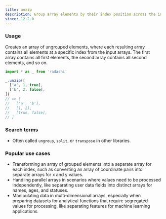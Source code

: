 ```yaml
---
title: unzip
description: Group array elements by their index position across the input arrays
since: 12.2.0
---
```


### Usage

Creates an array of ungrouped elements, where each resulting array contains all elements at a specific index from the input arrays. The first array contains all first elements, the second array contains all second elements, and so on.

```ts
import * as _ from 'radashi'

_.unzip([
  ['a', 1, true],
  ['b', 2, false],
])
// => [
//   ['a', 'b'],
//   [1, 2],
//   [true, false],
// ]
```

### Search terms

- Often called `ungroup`, `split`, or `transpose` in other libraries.

### Popular use cases

- Transforming an array of grouped elements into a separate array for each index, such as converting an array of coordinate pairs into separate arrays for x and y values.
- Handling parallel arrays in scenarios where values need to be processed independently, like separating user data fields into distinct arrays for names, ages, and statuses.
- Manipulating data in multi-dimensional arrays, especially when preparing datasets for analytical functions that require segregated values for processing, like separating features for machine learning applications.
